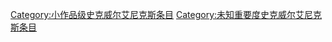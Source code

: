 [[Category:小作品级史克威尔艾尼克斯条目|Category:小作品级史克威尔艾尼克斯条目]]
[[Category:未知重要度史克威尔艾尼克斯条目|Category:未知重要度史克威尔艾尼克斯条目]]